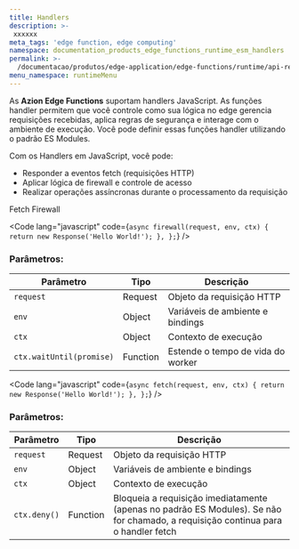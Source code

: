 ```yaml
---
title: Handlers
description: >-
 xxxxxx
meta_tags: 'edge function, edge computing'
namespace: documentation_products_edge_functions_runtime_esm_handlers
permalink: >-
  /documentacao/produtos/edge-application/edge-functions/runtime/api-reference/handlers/
menu_namespace: runtimeMenu
---
```


As **Azion Edge Functions** suportam handlers JavaScript. As funções handler permitem que você controle como sua lógica no edge gerencia requisições recebidas, aplica regras de segurança e interage com o ambiente de execução. Você pode definir essas funções handler utilizando o padrão ES Modules.

Com os Handlers em JavaScript, você pode:

- Responder a eventos fetch (requisições HTTP)
- Aplicar lógica de firewall e controle de acesso
- Realizar operações assíncronas durante o processamento da requisição


<Tabs client:visible>
    <Fragment slot="tab.fetch">Fetch</Fragment>
    <Fragment slot="tab.firewall">Firewall</Fragment>

<Fragment slot="panel.fetch">

<Code lang="javascript" code={`
  async firewall(request, env, ctx) {
    return new Response('Hello World!');
  },
};
`} />

### Parâmetros:

| Parâmetro | Tipo | Descrição |
|-----------|------|-----------|
| `request` | Request | Objeto da requisição HTTP |
| `env` | Object | Variáveis de ambiente e bindings |
| `ctx` | Object | Contexto de execução |
| `ctx.waitUntil(promise)` | Function | Estende o tempo de vida do worker |

</Fragment>

<Fragment slot="panel.firewall">

<Code lang="javascript" code={`
  async fetch(request, env, ctx) {
    return new Response('Hello World!');
  },
};
`} />

### Parâmetros:

| Parâmetro | Tipo | Descrição |
|-----------|------|-----------|
| `request` | Request | Objeto da requisição HTTP |
| `env` | Object | Variáveis de ambiente e bindings |
| `ctx` | Object | Contexto de execução |
| `ctx.deny()` | Function | Bloqueia a requisição imediatamente (apenas no padrão ES Modules). Se não for chamado, a requisição continua para o handler fetch |


</Fragment>

</Tabs>
